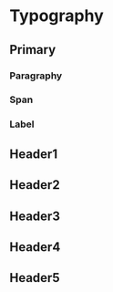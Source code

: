 

<Meta of={Story} />

# Typography

## Primary
<Canvas of={Story.Default} />

### Paragraphy
<Canvas of={Story.Paragraphy} />

### Span
<Canvas of={Story.Span} />

### Label
<Canvas of={Story.Label} />

## Header1
<Canvas of={Story.Header1} />

## Header2
<Canvas of={Story.Header2} />

## Header3
<Canvas of={Story.Header3} />

## Header4
<Canvas of={Story.Header4} />

## Header5
<Canvas of={Story.Header5} />

<Primary />
<Controls />
